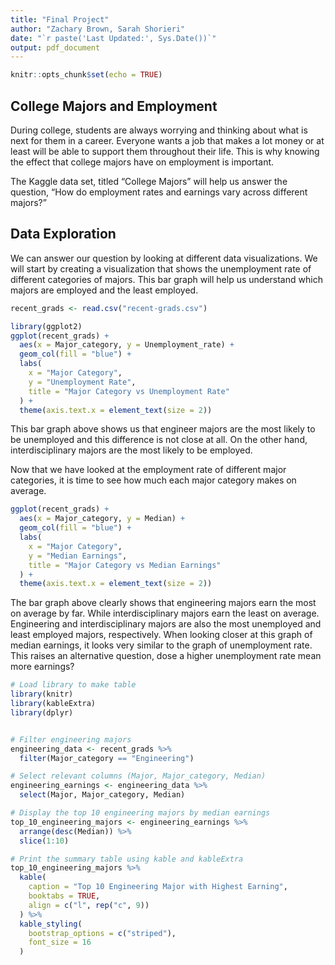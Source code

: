 ```yaml
---
title: "Final Project"
author: "Zachary Brown, Sarah Shorieri"
date: "`r paste('Last Updated:', Sys.Date())`"
output: pdf_document
---
```


```r
knitr::opts_chunk$set(echo = TRUE)
```

## College Majors and Employment

During college, students are always worrying and thinking about what is next for them in a career. Everyone wants a job that makes a lot money or at least will be able to support them throughout their life. This is why knowing the effect that college majors have on employment is important.

The Kaggle data set, titled "College Majors" will help us answer the question, "How do employment rates and earnings vary across different majors?"

## Data Exploration

We can answer our question by looking at different data visualizations. We will start by creating a visualization that shows the unemployment rate of different categories of majors. This bar graph will help us understand which majors are employed and the least employed.

```r
recent_grads <- read.csv("recent-grads.csv")
```

```r
library(ggplot2)
ggplot(recent_grads) +
  aes(x = Major_category, y = Unemployment_rate) +
  geom_col(fill = "blue") +
  labs(
    x = "Major Category",
    y = "Unemployment Rate",
    title = "Major Category vs Unemployment Rate"
  ) +
  theme(axis.text.x = element_text(size = 2))
```

This bar graph above shows us that engineer majors are the most likely to be unemployed and this difference is not close at all. On the other hand, interdisciplinary majors are the most likely to be employed.

Now that we have looked at the employment rate of different major categories, it is time to see how much each major category makes on average.

```r
ggplot(recent_grads) +
  aes(x = Major_category, y = Median) +
  geom_col(fill = "blue") +
  labs(
    x = "Major Category",
    y = "Median Earnings",
    title = "Major Category vs Median Earnings"
  ) +
  theme(axis.text.x = element_text(size = 2))
```

The bar graph above clearly shows that engineering majors earn the most on average by far. While interdisciplinary majors earn the least on average. Engineering and interdisciplinary majors are also the most unemployed and least employed majors, respectively. When looking closer at this graph of median earnings, it looks very similar to the graph of unemployment rate. This raises an alternative question, dose a higher unemployment rate mean more earnings?

```r
# Load library to make table
library(knitr)
library(kableExtra)
library(dplyr)


# Filter engineering majors
engineering_data <- recent_grads %>%
  filter(Major_category == "Engineering")

# Select relevant columns (Major, Major_category, Median)
engineering_earnings <- engineering_data %>%
  select(Major, Major_category, Median)

# Display the top 10 engineering majors by median earnings
top_10_engineering_majors <- engineering_earnings %>%
  arrange(desc(Median)) %>%
  slice(1:10)

# Print the summary table using kable and kableExtra
top_10_engineering_majors %>%
  kable(
    caption = "Top 10 Engineering Major with Highest Earning", 
    booktabs = TRUE, 
    align = c("l", rep("c", 9))
  ) %>%
  kable_styling(
    bootstrap_options = c("striped"),
    font_size = 16
  )

```
